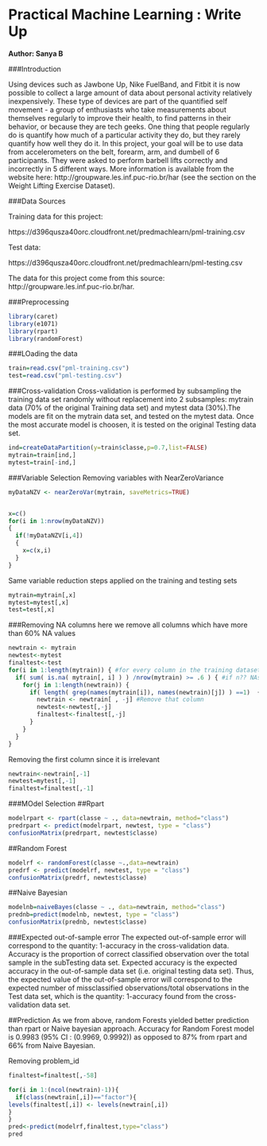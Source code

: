 Practical Machine Learning : Write Up
===========================================
**Author: Sanya B**

###Introduction

Using devices such as Jawbone Up, Nike FuelBand, and Fitbit it is now possible to collect a large amount of data about personal activity relatively inexpensively. These type of devices are part of the quantified self movement - a group of enthusiasts who take measurements about themselves regularly to improve their health, to find patterns in their behavior, or because they are tech geeks. One thing that people regularly do is quantify how much of a particular activity they do, but they rarely quantify how well they do it. In this project, your goal will be to use data from accelerometers on the belt, forearm, arm, and dumbell of 6 participants. They were asked to perform barbell lifts correctly and incorrectly in 5 different ways. More information is available from the website here: http://groupware.les.inf.puc-rio.br/har (see the section on the Weight Lifting Exercise Dataset). 

###Data Sources

Training data for this project:

https://d396qusza40orc.cloudfront.net/predmachlearn/pml-training.csv

Test data: 

https://d396qusza40orc.cloudfront.net/predmachlearn/pml-testing.csv

The data for this project come from this source: http://groupware.les.inf.puc-rio.br/har. 

###Preprocessing

```r
library(caret)
library(e1071)
library(rpart)
library(randomForest)
```

###LOading the data
```r
train=read.csv("pml-training.csv")
test=read.csv("pml-testing.csv")
```

###Cross-validation
Cross-validation is performed by subsampling the training data set randomly without replacement into 2 subsamples: mytrain data (70% of the original Training data set) and mytest data (30%).The models are fit on the mytrain data set, and tested on the mytest data. Once the most accurate model is choosen, it is tested on the original Testing data set.

```r
ind=createDataPartition(y=train$classe,p=0.7,list=FALSE)
mytrain=train[ind,]
mytest=train[-ind,]
```

###Variable Selection
Removing variables with NearZeroVariance

```r
myDataNZV <- nearZeroVar(mytrain, saveMetrics=TRUE)


x=c()
for(i in 1:nrow(myDataNZV))
{
  if(!myDataNZV[i,4])
  {
    x=c(x,i)
  }
}
```

Same variable reduction steps applied on the training and testing sets
```r
mytrain=mytrain[,x]
mytest=mytest[,x]
test=test[,x]
```

###Removing NA columns
here we remove all columns which have more than 60% NA values
```r

newtrain <- mytrain
newtest<-mytest
finaltest<-test
for(i in 1:length(mytrain)) { #for every column in the training dataset
  if( sum( is.na( mytrain[, i] ) ) /nrow(mytrain) >= .6 ) { #if n?? NAs > 60% of total observations
    for(j in 1:length(newtrain)) {
      if( length( grep(names(mytrain[i]), names(newtrain)[j]) ) ==1)  { #if the columns are the same:
        newtrain <- newtrain[ , -j] #Remove that column
        newtest<-newtest[,-j]
        finaltest<-finaltest[,-j]
      }
    } 
  }
}
```

Removing the first column since it is irrelevant
```r

newtrain<-newtrain[,-1]
newtest=mytest[,-1]
finaltest=finaltest[,-1]
```

###MOdel Selection
##Rpart
``` r
modelrpart <- rpart(classe ~ ., data=newtrain, method="class")
predrpart <- predict(modelrpart, newtest, type = "class")
confusionMatrix(predrpart, newtest$classe)
```

##Random Forest
``` r
modelrf <- randomForest(classe ~.,data=newtrain)
predrf <- predict(modelrf, newtest, type = "class")
confusionMatrix(predrf, newtest$classe)
```

##Naive Bayesian
``` r
modelnb=naiveBayes(classe ~ ., data=newtrain, method="class")
prednb=predict(modelnb, newtest, type = "class")
confusionMatrix(prednb, newtest$classe)
```

###Expected out-of-sample error
The expected out-of-sample error will correspond to the quantity: 1-accuracy in the cross-validation data. Accuracy is the proportion of correct classified observation over the total sample in the subTesting data set. Expected accuracy is the expected accuracy in the out-of-sample data set (i.e. original testing data set). Thus, the expected value of the out-of-sample error will correspond to the expected number of missclassified observations/total observations in the Test data set, which is the quantity: 1-accuracy found from the cross-validation data set.

##Prediction
As we from above, random Forests yielded better prediction than rpart or Naive bayesian approach. Accuracy for Random Forest model is 0.9983 (95% CI : (0.9969, 0.9992)) as opposed to 87% from rpart and 66% from Naive Bayesian.

Removing problem_id
``` r
finaltest=finaltest[,-58]
```


```r
for(i in 1:(ncol(newtrain)-1)){
  if(class(newtrain[,i])=="factor"){
levels(finaltest[,i]) <- levels(newtrain[,i])
}
}
pred<-predict(modelrf,finaltest,type="class")
pred
```